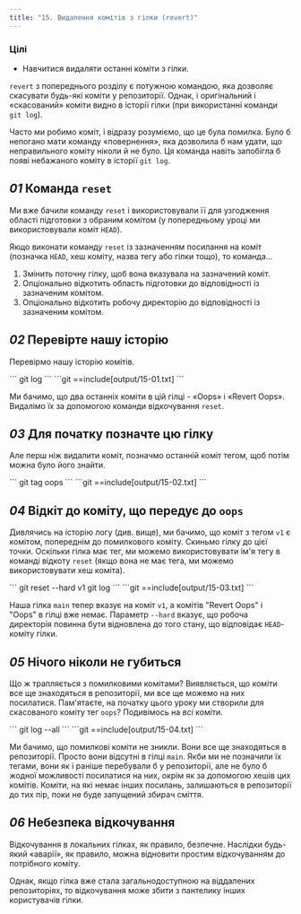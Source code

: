 ```yaml
---
title: "15. Видалення комітів з гілки (revert)"
---
```


### Цілі

- Навчитися видаляти останні коміти з гілки.

`revert` з попереднього розділу є потужною командою, яка дозволяє скасувати будь-які коміти у репозиторії. Однак, і оригінальний і «скасований» коміти видно в історії гілки (при використанні команди `git log`).

Часто ми робимо коміт, і відразу розуміємо, що це була помилка. Було б непогано мати команду «повернення», яка дозволила б нам удати, що неправильного коміту ніколи й не було. Ця команда навіть запобігла б появі небажаного коміту в історії `git log`.

## _01_ Команда `reset`

Ми вже бачили команду `reset` і використовували її для узгодження області підготовки з обраним комітом (у попередньому уроці ми використовували коміт `HEAD`).

Якщо виконати команду `reset` із зазначенням посилання на коміт (позначка `HEAD`, хеш коміту, назва тегу або гілки тощо), то команда...

1. Змінить поточну гілку, щоб вона вказувала на зазначений коміт.
2. Опціонально відкотить область підготовки до відповідності із зазначеним комітом.
3. Опціонально відкотить робочу директорію до відповідності із зазначеним комітом.

## _02_ Перевірте нашу історію

Перевірмо нашу історію комітів.

<Run>
```
git log
```
</Run>

<Output>
```git
==include[output/15-01.txt]
```
</Output>

Ми бачимо, що два останніх коміти в цій гілці - «Oops» і «Revert Oops». Видалімо їх за допомогою команди відкочування `reset`.

## _03_ Для початку позначте цю гілку

Але перш ніж видалити коміт, позначмо останній коміт тегом, щоб потім можна було його знайти.

<Run>
```
git tag oops
```
</Run>

<Output>
```git
==include[output/15-02.txt]
```
</Output>

## _04_ Відкіт до коміту, що передує до `oops`

Дивлячись на історію логу (див. вище), ми бачимо, що коміт з тегом `v1` є комітом, попереднім до помилкового коміту. Скиньмо гілку до цієї точки. Оскільки гілка має тег, ми можемо використовувати ім'я тегу в команді відкоту `reset` (якщо вона не має тега, ми можемо використовувати хеш коміта).

<Run>
```
git reset --hard v1
git log
```
</Run>

<Output>
```git
==include[output/15-03.txt]
```
</Output>

Наша гілка `main` тепер вказує на коміт `v1`, а комітів "Revert Oops" і "Oops" в гілці вже немає. Параметр `--hard` вказує, що робоча директорія повинна бути відновлена до того стану, що відповідає `HEAD`-коміту гілки.

## _05_ Нічого ніколи не губиться

Що ж трапляється з помилковими комітами? Виявляється, що коміти все ще знаходяться в репозиторії, ми все ще можемо на них посилатися. Пам'ятаєте, на початку цього уроку ми створили для скасованого коміту тег `oops`? Подивімось на _всі_ коміти.

<Run>
```
git log --all
```
</Run>

<Output>
```git
==include[output/15-04.txt]
```
</Output>

Ми бачимо, що помилкові коміти не зникли. Вони все ще знаходяться в репозиторії. Просто вони відсутні в гілці `main`. Якби ми не позначили їх тегами, вони як і раніше перебували б у репозиторії, але не було б жодної можливості посилатися на них, окрім як за допомогою хешів цих комітів. Коміти, на які немає інших посилань, залишаються в репозиторії до тих пір, поки не буде запущений збирач сміття.

## _06_ Небезпека відкочування

Відкочування в локальних гілках, як правило, безпечне. Наслідки будь-який «аварії», як правило, можна відновити простим відкочуванням до потрібного коміту.

Однак, якщо гілка вже стала загальнодоступною на віддалених репозиторіях, то відкочування може збити з пантелику інших користувачів гілки.
